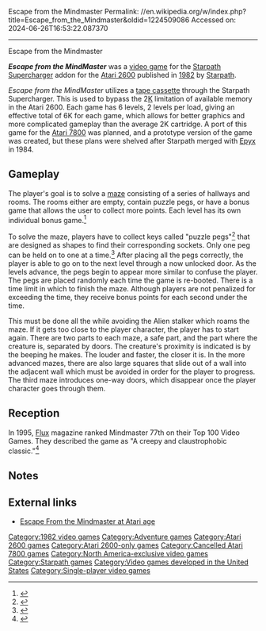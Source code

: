 Escape from the Mindmaster
Permalink: //en.wikipedia.org/w/index.php?title=Escape_from_the_Mindmaster&oldid=1224509086
Accessed on: 2024-06-26T16:53:22.087370



------
Escape from the Mindmaster
{{Infobox video game
|title = Escape From the Mindmaster
|image = [[Image:Escapefromthemindmaster.jpg|230px|Escape From the Mindmaster]]
|caption= Cover art
|developer = [[Starpath]]
|publisher = Starpath
|designer = [[Dennis Caswell]]
|released = {{vgrelease|NA|[[1982 in video gaming|1982]]<ref>{{cite web|url=http://www.gamefaqs.com/atari2600/584711-escape-from-the-mindmaster/data|title=Escape from the Mindmaster release information at GameFAQs}}</ref>}}
|genre = [[First person (video games)|First-person]] [[Adventure game|Adventure]]
|modes = [[Single-player video game|Single-player]]
|platforms = [[Atari 2600]]
}}

'''''Escape from the MindMaster''''' was a [[video game]]
for the [[Starpath Supercharger]] addon for the [[Atari 2600]] published in [[1982 in video gaming|1982]] by [[Starpath]].

''Escape from the MindMaster'' utilizes a [[Compact Cassette|tape cassette]] through the Starpath Supercharger. This is used to bypass the 2[[kilobyte|K]] limitation of available memory in the Atari 2600. Each game has 6 levels, 2 levels per load, giving an effective total of 6K for each game, which allows for better graphics and more complicated gameplay than the average 2K cartridge. A port of this game for the [[Atari 7800]] was planned{{Citation needed|date=February 2007}}, and a prototype version of the game was created, but these plans were shelved after Starpath merged with [[Epyx]] in 1984.

==Gameplay==
The player's goal is to solve a [[maze]] consisting of a series of hallways and rooms. The rooms either are empty, contain puzzle pegs, or have a bonus game that allows the user to collect more points. Each level has its own individual bonus game.<ref>{{cite web|url=http://www.atariage.com/manual_page.html?SystemID=2600&SoftwareLabelID=167&maxPages=12&currentPage=8|title=Escape from the Mindmaster Manual, page 9}}</ref>

To solve the maze, players have to collect keys called "puzzle pegs"<ref>{{cite web|url=http://www.atariage.com/manual_page.html?SystemID=2600&SoftwareLabelID=167&maxPages=12&currentPage=5|title=Escape from the Mindmaster Manual, page 6}}</ref> that are designed as shapes to find their corresponding sockets. Only one peg can be held on to one at a time.<ref>{{cite web|url=http://www.atariage.com/manual_page.html?SystemID=2600&SoftwareLabelID=167&maxPages=12&currentPage=5|title=Escape from the Mindmaster Manual, page 6}}</ref> After placing all the pegs correctly, the player is able to go on to the next level through a now unlocked door. As the levels advance, the pegs begin to appear more similar to confuse the player. The pegs are placed randomly each time the game is re-booted. There is a time limit in which to finish the maze. Although players are not penalized for exceeding the time, they receive bonus points for each second under the time.

This must be done all the while avoiding the Alien stalker which roams the maze. If it gets too close to the player character, the player has to start again. There are two parts to each maze, a safe part, and the part where the creature is, separated by doors. The creature's proximity is indicated is by the beeping he makes. The louder and faster, the closer it is. In the more advanced mazes, there are also large squares that slide out of a wall into the adjacent wall which must be avoided in order for the player to progress. The third maze introduces one-way doors, which disappear once the player character goes through them.

== Reception ==
In 1995, [[Flux (magazine)|Flux]] magazine ranked Mindmaster 77th on their Top 100 Video Games.  They described the game as "A creepy and claustrophobic classic."<ref>{{Cite journal |date=April 1995 |title=Top 100 Video Games |url=https://archive.org/details/flux-issue-4/page/n31/mode/2up |journal=Flux |issue=4 |pages=32}}</ref>

==Notes==
{{reflist}}

==External links==
*[http://www.atariage.com/software_page.html?SoftwareID=1008 Escape From the Mindmaster at Atari age] {{Webarchive|url=https://web.archive.org/web/20060213203504/http://www.atariage.com/software_page.html?SoftwareID=1008 |date=2006-02-13 }}

[[Category:1982 video games]]
[[Category:Adventure games]]
[[Category:Atari 2600 games]]
[[Category:Atari 2600-only games]]
[[Category:Cancelled Atari 7800 games]]
[[Category:North America-exclusive video games]]
[[Category:Starpath games]]
[[Category:Video games developed in the United States]]
[[Category:Single-player video games]]